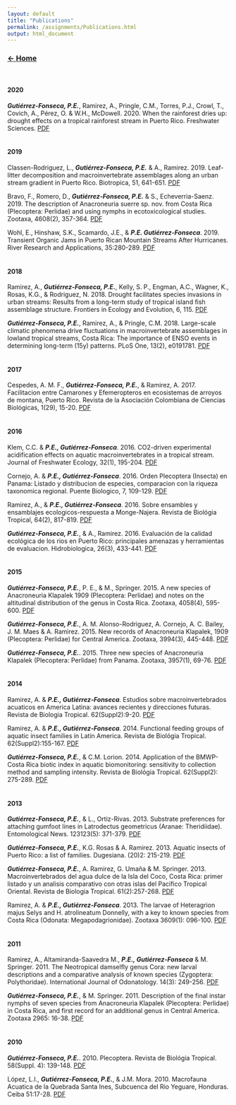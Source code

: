```yaml
---
layout: default
title: "Publications"
permalink: /assignments/Publications.html
output: html_document
---
```



### [**$\leftarrow$ Home**](https://pegutierrezf.github.io/TropicalFreshwaterEcology/) 
<br>

#### __2020__

***Gutiérrez-Fonseca, P.E.***, Ramirez, A., Pringle, C.M., Torres, P.J., Crowl, T., Covich, A., Pérez, O. & W.H., McDowell. 2020.  When the rainforest dries up: drought effects on a tropical rainforest stream in Puerto Rico. Freshwater Sciences. [PDF](https://www.journals.uchicago.edu/doi/pdfplus/10.1086/708808) 
<br>
<br>

#### __2019__

Classen-Rodriguez, L., ***Gutiérrez-Fonseca, P.E.*** & A., Ramirez. 2019. Leaf-litter decomposition and macroinvertebrate assemblages along an urban stream gradient in Puerto Rico. Biotropica, 51, 641-651. [PDF](https://onlinelibrary.wiley.com/doi/full/10.1111/btp.12685?casa_token=SxRbcSedCnYAAAAA%3Ag-Xbuq6QzhwjpqJoNTLVGi9x9fpHaZnSbnGFXbBwWufOB9gATSKh7KJcAbfF3MyFZPoMvUh--5JAoMjd7w)

Bravo, F., Romero, D., ***Gutiérrez-Fonseca, P.E.*** & S., Echeverria-Saenz. 2019. The description of Anacroneuria suerre sp. nov. from Costa Rica (Plecoptera: Perlidae) and using nymphs in ecotoxicological studies. Zootaxa, 4608(2), 357-364. [PDF](https://www.biotaxa.org/Zootaxa/article/view/zootaxa.4608.2.9)

Wohl, E., Hinshaw, S.K., Scamardo, J.E., & ***P.E. Gutiérrez-Fonseca***. 2019. Transient Organic Jams in Puerto Rican Mountain Streams After Hurricanes. River Research and Applications, 35:280-289. [PDF](https://onlinelibrary.wiley.com/doi/full/10.1002/rra.3405)
<br>
<br>

#### __2018__

Ramirez, A., ***Gutiérrez-Fonseca, P.E.***, Kelly, S. P., Engman, A.C., Wagner, K., Rosas, K.G., & Rodriguez, N. 2018. Drought facilitates species invasions in urban streams: Results from a long-term study of tropical island fish assemblage structure. Frontiers in Ecology and Evolution, 6, 115.  [PDF](https://www.frontiersin.org/articles/10.3389/fevo.2018.00115/full?&utm_source=Email_to_authors_&utm_medium=Email&utm_content=T1_11.5e1_author&utm_campaign=Email_publication&field=&journalName=Frontiers_in_Ecology_and_Evolution&id=324301)  

***Gutiérrez-Fonseca, P.E.***, Ramirez, A., & Pringle, C.M. 2018. Large-scale climatic phenomena drive fluctuations in macroinvertebrate assemblages in lowland tropical streams, Costa Rica: The importance of ENSO events in determining long-term (15y) patterns. PLoS One, 13(2), e0191781.  [PDF](https://journals.plos.org/plosone/article?id=10.1371/journal.pone.0191781)
<br>
<br>

#### __2017__

Cespedes, A. M. F., ***Gutiérrez-Fonseca, P.E.***, & Ramirez, A. 2017. Facilitacion entre Camarones y Efemeropteros en ecosistemas de arroyos de montana, Puerto Rico. Revista de la Asociación Colombiana de Ciencias Biológicas, 1(29), 15-20. [PDF](https://revistaaccb.org/r/index.php/accb/article/view/136)
<br>
<br>

#### __2016__

Klem, C.C. & ***P.E., Gutiérrez-Fonseca***. 2016. CO2-driven experimental acidification effects on aquatic macroinvertebrates in a tropical stream.  Journal of Freshwater Ecology, 32(1), 195-204. [PDF](https://www.tandfonline.com/doi/full/10.1080/02705060.2016.1259126)

Cornejo, A. & ***P.E., Gutiérrez-Fonseca***. 2016. Orden Plecoptera (Insecta) en Panama: Listado y distribucion de especies, comparacion con la riqueza taxonomica regional.  Puente Biologico, 7, 109-129. [PDF](https://www.researchgate.net/publication/303137423_Orden_Plecoptera_Insecta_en_Panama_listado_distribucion_de_especies_comparacion_con_la_riqueza_taxonomica_regional) 

Ramirez, A., & ***P.E., Gutiérrez-Fonseca***. 2016. Sobre ensambles y ensamblajes ecologicos-respuesta a Monge-Najera. Revista de Biológia Tropical, 64(2), 817-819. [PDF](https://www.redalyc.org/pdf/449/44945722028.pdf)


***Gutiérrez-Fonseca, P.E.***, & A., Ramirez. 2016. Evaluación de la calidad ecológica de los rios en Puerto Rico: principales amenazas y herramientas de evaluacion. Hidrobiologica, 26(3), 433-441.  [PDF](http://www.scielo.org.mx/scielo.php?pid=S0188-88972016000300433&script=sci_arttext&tlng=en)
<br>
<br>

#### __2015__

***Gutiérrez-Fonseca, P.E.***, P. E., & M., Springer. 2015. A new species of Anacroneuria Klapalek 1909 (Plecoptera: Perlidae) and notes on the altitudinal distribution of the genus in Costa Rica. Zootaxa, 4058(4), 595-600. [PDF](https://cecb7f23-7089-45fb-b01c-28fecf16b375.filesusr.com/ugd/9d5d38_95160e47778247fb87c399116098129b.pdf)


***Gutiérrez-Fonseca, P.E.***, A. M. Alonso-Rodriguez, A. Cornejo, A. C. Bailey, J. M. Maes & A. Ramirez. 2015. New records of Anacroneuria Klapalek, 1909 (Plecoptera: Perlidae) for Central America. Zootaxa, 3994(3), 445-448. [PDF](https://cecb7f23-7089-45fb-b01c-28fecf16b375.filesusr.com/ugd/9d5d38_55980cc178a0460693b0e131eda7faf7.pdf)


***Gutiérrez-Fonseca, P.E.***. 2015. Three new species of Anacroneuria Klapalek (Plecoptera: Perlidae) from Panama. Zootaxa, 3957(1), 69-76. [PDF](https://cecb7f23-7089-45fb-b01c-28fecf16b375.filesusr.com/ugd/9d5d38_daf4e7701e9a4e7e978657531d5b8486.pdf)
<br>
<br>

#### __2014__

Ramirez, A. & ***P.E., Gutiérrez-Fonseca***. Estudios sobre macroinvertebrados acuaticos en America Latina: avances recientes y direcciones futuras. Revista de Biologia Tropical. 62(Suppl2):9-20. [PDF](https://www.scielo.sa.cr/scielo.php?script=sci_arttext&pid=s0034-77442014000600001)


Ramirez, A. & ***P.E., Gutiérrez-Fonseca***. 2014. Functional feeding groups of aquatic insect families in Latin America. Revista de Biológia Tropical. 62(Suppl2):155-167. [PDF](https://www.scielo.sa.cr/scielo.php?pid=S0034-77442014000600011&script=sci_arttext)


***Gutiérrez-Fonseca, P.E.***, & C.M. Lorion. 2014. Application of the BMWP-Costa Rica biotic index in aquatic biomonitoring: sensitivity to collection method and sampling intensity. Revista de Biológia Tropical. 62(Suppl2): 275-289. [PDF](https://www.scielo.sa.cr/scielo.php?pid=S0034-77442014000600018&script=sci_arttext&tlng=en)
<br>
<br>

#### __2013__

***Gutiérrez-Fonseca, P.E.***, & L., Ortiz-Rivas. 2013. Substrate preferences for attaching gumfoot lines in Latrodectus geometricus (Aranae: Theridiidae). Entomological News. 123123(5): 371-379. [PDF](https://bioone.org/journals/entomological-news/volume-123/issue-5/021.123.0508/Substrate-Preferences-for-Attaching-Gumfoot-Lines-in-Latrodectus-geometricus-Araneae/10.3157/021.123.0508.short)


***Gutiérrez-Fonseca, P.E.***, K.G. Rosas & A. Ramirez. 2013. Aquatic insects of Puerto Rico: a list of families. Dugesiana. (20)2: 215-219. [PDF](https://www.researchgate.net/publication/261913585_Aquatic_insects_of_Puerto_Rico_a_list_of_families)

***Gutiérrez-Fonseca, P.E.***, A. Ramirez, G. Umaña & M. Springer. 2013. Macroinvertebrados del agua dulce de la Isla del Coco, Costa Rica: primer listado y un analisis comparativo con otras islas del Pacifico Tropical Oriental. Revista de Biologia Tropical. 61(2):257-268. [PDF](https://www.scielo.sa.cr/pdf/rbt/v61n2/a14v61n2)

Ramirez, A. & ***P.E., Gutiérrez-Fonseca***. 2013. The larvae of Heteragrion majus Selys and H. atrolineatum Donnelly, with a key to known species from Costa Rica (Odonata: Megapodagrionidae). Zootaxa 3609(1): 096-100. [PDF](https://www.mapress.com/zootaxa/2013/f/z03609p100f.pdf)
<br>
<br>

#### __2011__

Ramirez, A., Altamiranda-Saavedra M., ***P.E., Gutiérrez-Fonseca*** & M. Springer. 2011. The Neotropical damselfly genus Cora: new larval descriptions and a comparative analysis of known species (Zygoptera: Polythoridae). International Journal of Odonatology. 14(3): 249-256. [PDF](https://www.tandfonline.com/doi/abs/10.1080/13887890.2011.616992)

***Gutiérrez-Fonseca, P.E.***, & M. Springer. 2011. Description of the final instar nymphs of seven species from Anacroneuria Klapalek (Plecoptera: Perlidae) in Costa Rica, and first record for an additional genus in Central America. Zootaxa 2965: 16-38. [PDF](https://www.researchgate.net/publication/259034499_Description_of_the_final_instar_nymphs_of_seven_species_from_Anacroneuria_Klapalek_Plecoptera_Perlidae_in_Costa_Rica_and_first_record_for_an_additional_genus_in_Central_America)
<br>
<br>

#### __2010__

***Gutiérrez-Fonseca, P.E.***. 2010. Plecoptera. Revista de Biológia Tropical. 58(Suppl. 4): 139-148. [PDF](https://www.scielo.sa.cr/scielo.php?pid=S0034-77442010000800006&script=sci_arttext&tlng=en) 

López, L.I., ***Gutiérrez-Fonseca, P.E.***, & J.M. Mora. 2010. Macrofauna Acuatica de la Quebrada Santa Ines, Subcuenca del Rio Yeguare, Honduras. Ceiba 51:17-28. [PDF](https://s3.amazonaws.com/academia.edu.documents/32831055/Lopez_et_al_macrofauna_Santa_Ines.pdf?response-content-disposition=inline%3B%20filename%3DMacroinvertebrados_de_Santa_Ines_Hondura.pdf&X-Amz-Algorithm=AWS4-HMAC-SHA256&X-Amz-Credential=ASIATUSBJ6BAI337CXXM%2F20200330%2Fus-east-1%2Fs3%2Faws4_request&X-Amz-Date=20200330T131928Z&X-Amz-Expires=3600&X-Amz-Security-Token=IQoJb3JpZ2luX2VjEPT%2F%2F%2F%2F%2F%2F%2F%2F%2F%2FwEaCXVzLWVhc3QtMSJHMEUCIFZq1%2BQC%2FzMZvJ%2ByJMOwNJLEWQQ72iNFBkbr3HWNCjEEAiEAynPLNjbvUf2qOrC%2BcwKfTkP5M5e5ahbxKLkp6Inn6TgqvQMI7f%2F%2F%2F%2F%2F%2F%2F%2F%2F%2FARAAGgwyNTAzMTg4MTEyMDAiDFe0EInn5fVTk7SkeiqRA0Uds8DPcGBLsfpfk1H8a2L0OP1Kj1VpKQ49ZCzaWcvsSyTCzT85x5m1PaV6o7Z5tC%2Bj3%2BCaUdgnYmLe%2BvzWHx%2FQmXmKyCF57DEgLiAULFhLmapFjMs6RuyP2xXc%2BuFCtnmT1ZCTcVTqheyzRmJi89gYZW1eQ%2BciDqnwLwAZflOA28KDQJLiyyl1h3XlmeZOhI0xMb50Podc%2FOSSZcorJ2uClLAtdTwDaQQcw1h4rgRhviEvP8yAmofBfEUyLn76Zqei8amretHlGvnD9XolHXSEOm9i6Dze1uTycxEH0G0ASRj6n3evHBI5agLHHhBD1t%2FqS5PM4FDDQpaI3%2F%2BvMwKrqLaS6w9MTt5OzBb7KjJA5C6YCtt81%2BpAZj%2BWqJjmhwXFWraSEOQY%2B9Bz6NwO0ElaF6a9vy%2FgtYa14K3cJMXdMevCfypiYFnhHu34mIRWoADDxI7pWa503oiBwD2w%2B7%2FB0eMNyDwzHhPr9Qy9tAzUYtvbSUHtb3kDmpFWHXJGKO5TLgsZAHiY81VpmAEuOH09MLq4h%2FQFOusBUokn9%2Bw4KGTNvQbQUFkcIU35%2BUSSnhoOnLg5Kiyz1%2BJmQXq6vf8Hb2DQN0j0nlA46AzFVzW2PSj3sam6FQPlvHeUmd%2BZj4lBtHTvblMwevCjczGGE5YysddYjMSzBvZs2odntZfJEMyN4Qr7vdS0S%2FFAnxt7KP2Dc2PhMzDCQTdv5nwrx3uHKf1yzDSzDhprVzesnuPShfLD%2FLHNzWSo%2F13YVcsbhfIsoWfzSUCWW8sM%2BQUhOoxbz4KRVEHtY2HYAODqSLbbyuGbk1an%2BPOtEfDBzOMYsx8%2FxOSwCg3KXt2uPJCgVwp6PbG1Zw%3D%3D&X-Amz-SignedHeaders=host&X-Amz-Signature=2ada0e87ee983dd91888d6d440c3acf68f1dde977bcc0d9c81c8abfeb8613e57)
<br>
<br>
<br>
<br>